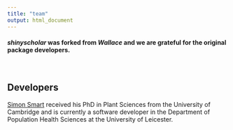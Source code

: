 ```yaml
---
title: "team"
output: html_document
---
```


#### *shinyscholar* was forked from *Wallace* and we are grateful for the original package developers.
<br>

## Developers

<a href=" https://simon-smart88.github.io/" target="_blank">Simon Smart</a> received his PhD in Plant Sciences from the University of Cambridge and is currently a software developer in the Department of Population Health Sciences at the University of Leicester.



